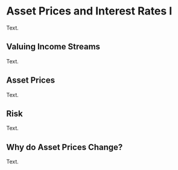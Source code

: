 # Asset Prices and Interest Rates I

Text.

## Valuing Income Streams

Text.

## Asset Prices

Text.

## Risk

Text.

## Why do Asset Prices Change?

Text.